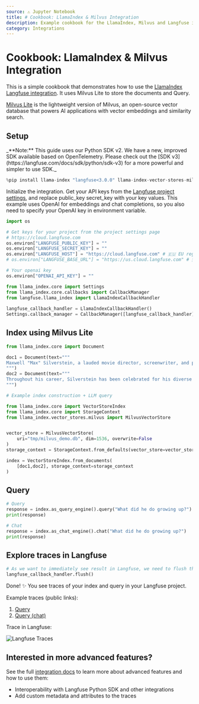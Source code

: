 ```yaml
---
source: ⚠️ Jupyter Notebook
title: # Cookbook: LlamaIndex & Milvus Integration
description: Example cookbook for the LlamaIndex, Milvus and Langfuse integration.
category: Integrations
---
```


# Cookbook: LlamaIndex & Milvus Integration

This is a simple cookbook that demonstrates how to use the [LlamaIndex Langfuse integration](https://langfuse.com/integrations/frameworks/llamaindex). It uses Milvus Lite to store the documents and Query.

[Milvus Lite](https://github.com/milvus-io/milvus-lite/) is the lightweight version of Milvus, an open-source vector database that powers AI applications with vector embeddings and similarity search.

## Setup

<Callout type="info" emoji="⚠️">
_**Note:** This guide uses our Python SDK v2. We have a new, improved SDK available based on OpenTelemetry. Please check out the [SDK v3](https://langfuse.com/docs/sdk/python/sdk-v3) for a more powerful and simpler to use SDK._
</Callout>


```python
%pip install llama-index "langfuse<3.0.0" llama-index-vector-stores-milvus --upgrade
```

Initialize the integration. Get your API keys from the [Langfuse project settings](https://cloud.langfuse.com), and replace public_key secret_key with your key values. This example uses OpenAI for embeddings and chat completions, so you also need to specify your OpenAI key in environment variable.


```python
import os

# Get keys for your project from the project settings page
# https://cloud.langfuse.com
os.environ["LANGFUSE_PUBLIC_KEY"] = ""
os.environ["LANGFUSE_SECRET_KEY"] = ""
os.environ["LANGFUSE_HOST"] = "https://cloud.langfuse.com" # 🇪🇺 EU region
# os.environ["LANGFUSE_BASE_URL"] = "https://us.cloud.langfuse.com" # 🇺🇸 US region

# Your openai key
os.environ["OPENAI_API_KEY"] = ""
```


```python
from llama_index.core import Settings
from llama_index.core.callbacks import CallbackManager
from langfuse.llama_index import LlamaIndexCallbackHandler
 
langfuse_callback_handler = LlamaIndexCallbackHandler()
Settings.callback_manager = CallbackManager([langfuse_callback_handler])
```

## Index using Milvus Lite


```python
from llama_index.core import Document

doc1 = Document(text="""
Maxwell "Max" Silverstein, a lauded movie director, screenwriter, and producer, was born on October 25, 1978, in Boston, Massachusetts. A film enthusiast from a young age, his journey began with home movies shot on a Super 8 camera. His passion led him to the University of Southern California (USC), majoring in Film Production. Eventually, he started his career as an assistant director at Paramount Pictures. Silverstein's directorial debut, “Doors Unseen,” a psychological thriller, earned him recognition at the Sundance Film Festival and marked the beginning of a successful directing career.
""")
doc2 = Document(text="""
Throughout his career, Silverstein has been celebrated for his diverse range of filmography and unique narrative technique. He masterfully blends suspense, human emotion, and subtle humor in his storylines. Among his notable works are "Fleeting Echoes," "Halcyon Dusk," and the Academy Award-winning sci-fi epic, "Event Horizon's Brink." His contribution to cinema revolves around examining human nature, the complexity of relationships, and probing reality and perception. Off-camera, he is a dedicated philanthropist living in Los Angeles with his wife and two children.
""")
```


```python
# Example index construction + LLM query

from llama_index.core import VectorStoreIndex
from llama_index.core import StorageContext
from llama_index.vector_stores.milvus import MilvusVectorStore


vector_store = MilvusVectorStore(
    uri="tmp/milvus_demo.db", dim=1536, overwrite=False
)
storage_context = StorageContext.from_defaults(vector_store=vector_store)

index = VectorStoreIndex.from_documents(
    [doc1,doc2], storage_context=storage_context
)
```

## Query


```python
# Query
response = index.as_query_engine().query("What did he do growing up?")
print(response)
```


```python
# Chat
response = index.as_chat_engine().chat("What did he do growing up?")
print(response)
```

## Explore traces in Langfuse


```python
# As we want to immediately see result in Langfuse, we need to flush the callback handler
langfuse_callback_handler.flush()
```

Done! ✨ You see traces of your index and query in your Langfuse project.

Example traces (public links):
1. [Query](https://cloud.langfuse.com/project/cloramnkj0002jz088vzn1ja4/traces/2b26fc72-044f-4b0b-a3c3-485328975161)
2. [Query (chat)](https://cloud.langfuse.com/project/cloramnkj0002jz088vzn1ja4/traces/72503163-2b25-4693-9cc9-56190b8e32b9)

Trace in Langfuse:

![Langfuse Traces](https://static.langfuse.com/llamaindex-langfuse-docs.gif)


## Interested in more advanced features?

See the full [integration docs](https://langfuse.com/integrations/frameworks/llamaindex) to learn more about advanced features and how to use them:

- Interoperability with Langfuse Python SDK and other integrations
- Add custom metadata and attributes to the traces
